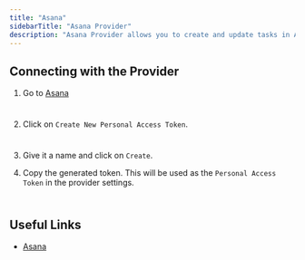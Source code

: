 ```yaml
---
title: "Asana"
sidebarTitle: "Asana Provider"
description: "Asana Provider allows you to create and update tasks in Asana"
---
```


<AutoGeneratedSnippet />

## Connecting with the Provider

1. Go to [Asana](https://app.asana.com/0/developer-console)

<Frame width="100" height="200">
  <img height="10" src="/images/asana-provider_1.png" />
</Frame>

2. Click on `Create New Personal Access Token`.

<Frame width="100" height="200">
  <img height="10" src="/images/asana-provider_2.png" />
</Frame>

3. Give it a name and click on `Create`.

4. Copy the generated token. This will be used as the `Personal Access Token` in the provider settings.

<Frame width="100" height="200">
  <img height="10" src="/images/asana-provider_3.png" />
</Frame>

## Useful Links

- [Asana](https://asana.com)
